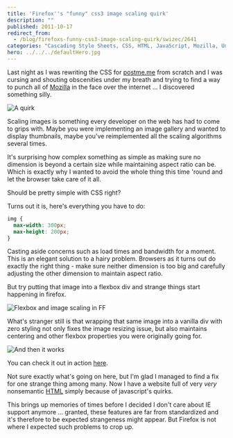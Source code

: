 ```yaml
---
title: 'Firefox''s "funny" css3 image scaling quirk'
description: ""
published: 2011-10-17
redirect_from:
  - /blog/firefoxs-funny-css3-image-scaling-quirk/swizec/2641
categories: "Cascading Style Sheets, CSS, HTML, JavaScript, Mozilla, Uncategorized"
hero: ../../../defaultHero.jpg
---
```


Last night as I was rewriting the CSS for [postme.me](http://postme.me) from scratch and I was cursing and shouting obscenities under my breath and trying to find a way to punch all of [Mozilla](http://en.wikipedia.org/wiki/Mozilla "Mozilla") in the face over the internet ... I discovered something silly.

![](https://swizec.com/wp-content/uploads/2011/10/Selection_044-300x122.png "A quirk")

Scaling images is something every developer on the web has had to come to grips with. Maybe you were implementing an image gallery and wanted to display thumbnails, maybe you've reimplemented all the scaling algorithms several times.

It's surprising how complex something as simple as making sure no dimension is beyond a certain size while maintaining aspect ratio can be. Which is exactly why I wanted to avoid the whole thing this time 'round and let the browser take care of it all.

Should be pretty simple with CSS right?

Turns out it is, here's everything you have to do:

```css
img {
  max-width: 300px;
  max-height: 200px;
}
```

Casting aside concerns such as load times and bandwidth for a moment. This is an elegant solution to a hairy problem. Browsers as it turns out do exactly the right thing - make sure neither dimension is too big and carefully adjusting the other dimension to maintain aspect ratio.

But try putting that image into a flexbox div and strange things start happening in firefox.

![](https://swizec.com/wp-content/uploads/2011/10/Selection_044.png "Flexbox and image scaling in FF")

What's stranger still is that wrapping that same image into a vanilla div with zero styling not only fixes the image resizing issue, but also maintains centering and other flexbox properties you were originally going for.

![](https://swizec.com/wp-content/uploads/2011/10/Selection_045.png "And then it works")

You can check it out in action [here](https://swizec.com/code/firefox-scaling-quirk.html).

Not sure exactly what's going on here, but I'm glad I managed to find a fix for one strange thing among many. Now I have a website full of very _very_ nonsemantic [HTML](http://en.wikipedia.org/wiki/HTML "HTML") simply because of javascript's quirks.

This brings up memories of times before I decided I don't care about IE support anymore ... granted, these features are far from standardized and it's therefore to be expected strangeness might appear. But Firefox is not where I expected such problems to crop up.
